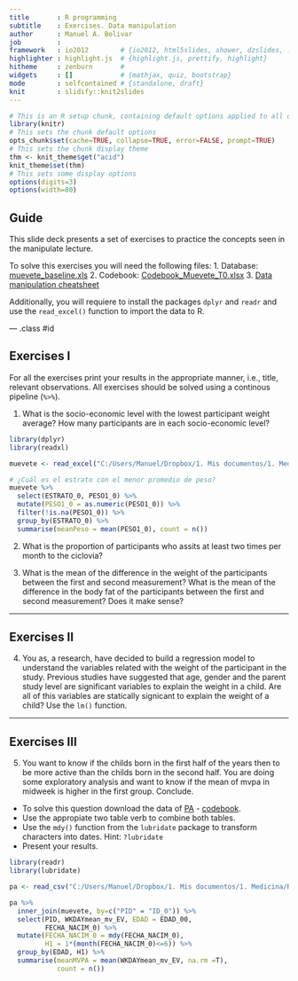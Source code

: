 ```yaml
---
title       : R programming
subtitle    : Exercises. Data manipulation
author      : Manuel A. Bolivar
job         : 
framework   : io2012        # {io2012, html5slides, shower, dzslides, ...}
highlighter : highlight.js  # {highlight.js, prettify, highlight}
hitheme     : zenburn       # 
widgets     : []            # {mathjax, quiz, bootstrap}
mode        : selfcontained # {standalone, draft}
knit        : slidify::knit2slides
---
```


```r
# This is an R setup chunk, containing default options applied to all other chunks
library(knitr)
# This sets the chunk default options
opts_chunk$set(cache=TRUE, collapse=TRUE, error=FALSE, prompt=TRUE)
# This sets the chunk display theme
thm <- knit_theme$get("acid")
knit_theme$set(thm)
# This sets some display options
options(digits=3)
options(width=80)
```


<style>
em {
  font-style: italic
}
strong {
  font-weight: bold;
}
</style>


## Guide

This slide deck presents a set of exercises to practice the concepts seen in the manipulate lecture.

To solve this exercises you will need the following files:
  1. Database: [muevete_baseline.xls](https://github.com/mabolivar/R-course/blob/master/data/muevete_baseline.xls)
  2. Codebook: [Codebook_Muevete_T0.xlsx](https://github.com/mabolivar/R-course/blob/master/data/Codebook_Muevete_T0.xlsx)
  3. [Data manipulation cheatsheet](https://www.rstudio.com/wp-content/uploads/2015/02/data-wrangling-cheatsheet.pdf)

Additionally, you will requiere to install the packages `dplyr` and `readr` and use the `read_excel()` function to import the data to R.

--- .class #id 

## Exercises I

For all the exercises print your results in the appropriate manner, i.e., title, relevant observations. All exercises should be solved using a continous pipeline (`%>%`).

1. What is the socio-economic level with the lowest participant weight average? How many participants are in each socio-economic level? 

```r
library(dplyr)
library(readxl)

muevete <- read_excel("C:/Users/Manuel/Dropbox/1. Mis documentos/1. Medicina/R course/data/muevete_baseline.xls")

# ¿Cuál es el estrato con el menor promedio de peso?
muevete %>%
  select(ESTRATO_0, PESO1_0) %>%
  mutate(PESO1_0 = as.numeric(PESO1_0)) %>%
  filter(!is.na(PESO1_0)) %>%
  group_by(ESTRATO_0) %>%
  summarise(meanPeso = mean(PESO1_0), count = n())
```

2. What is the proportion of participants who assits at least two times per month to the ciclovia?

3. What is the mean of the difference in the weight of the participants between the first and second measurement?
What is the mean of the difference in the body fat of the participants between the first and second measurement? Does it make sense? 

---

## Exercises II

4. You as, a research, have decided to build a regression model to understand the variables related with the weight of the participant in the study. Previous studies have suggested that age, gender and the parent study level are significant variables to explain the weight in a child. Are all of this variables are statically signicant to explain the weight of a child? Use the `lm()` function.

---

## Exercises III

5. You want to know if the childs born in the first half of the years then to be more active than the childs born in the second half. You are doing some exploratory analysis and want to know if the mean of mvpa in midweek is higher in the first group. Conclude.
  + To solve this question download the data of [PA](https://github.com/mabolivar/R-course/blob/master/data/COL%20PA%20MARA.csv) - [codebook](https://github.com/mabolivar/R-course/blob/master/data/codebook_MARA.txt).
  + Use the appropiate two table verb to combine both tables.
  + Use the `mdy()` function from the `lubridate` package to transform characters into dates. Hint: `?lubridate`
  + Present your results.

```r
library(readr)
library(lubridate)

pa <- read_csv("C:/Users/Manuel/Dropbox/1. Mis documentos/1. Medicina/R course/data/COL PA MARA.csv")

pa %>%
  inner_join(muevete, by=c("PID" = "ID_0")) %>%
  select(PID, WKDAYmean_mv_EV, EDAD = EDAD_00,
         FECHA_NACIM_0) %>%
  mutate(FECHA_NACIM_0 = mdy(FECHA_NACIM_0),
         H1 = 1*(month(FECHA_NACIM_0)<=6)) %>%
  group_by(EDAD, H1) %>%
  summarise(meanMVPA = mean(WKDAYmean_mv_EV, na.rm =T),
            count = n())

```




